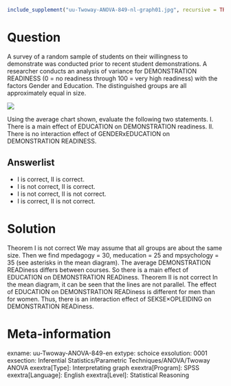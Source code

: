 ```r
include_supplement("uu-Twoway-ANOVA-849-nl-graph01.jpg", recursive = TRUE)
```
Question
========
A survey of a random sample of students on their willingness to demonstrate was conducted prior to recent student demonstrations. A researcher conducts an analysis of variance for DEMONSTRATION READINESS (0 = no readiness through 100 = very high readiness) with the factors Gender and Education. The distinguished groups are all approximately equal in size. 

![](uu-Twoway-ANOVA-849-nl-graph01.jpg)

Using the average chart shown, evaluate the following two statements.  I. There is a main effect of EDUCATION on DEMONSTRATION readiness. II. There is no interaction effect of GENDERxEDUCATION on DEMONSTRATION READINESS.

Answerlist
----------
* I is correct, II is correct.
* I is not correct, II is correct.
* I is not correct, II is not correct.
* I is correct, II is not correct.


Solution
========
Theorem I is not correct We may assume that all groups are about the same size. Then we find mpedagogy = 30, meducation = 25 and mpsychology = 35 (see asterisks in the mean diagram). The average DEMONSTRATION READiness differs between courses. So there is a main effect of EDUCATION on DEMONSTRATION READiness.  Theorem II is not correct In the mean diagram, it can be seen that the lines are not parallel. The effect of EDUCATION on DEMONSTRATION READiness is different for men than for women. Thus, there is an interaction effect of SEKSE×OPLEIDING on DEMONSTRATION READiness.

Meta-information
================
exname: uu-Twoway-ANOVA-849-en
extype: schoice
exsolution: 0001
exsection: Inferential Statistics/Parametric Techniques/ANOVA/Twoway ANOVA
exextra[Type]: Interpretating graph
exextra[Program]: SPSS
exextra[Language]: English
exextra[Level]: Statistical Reasoning
